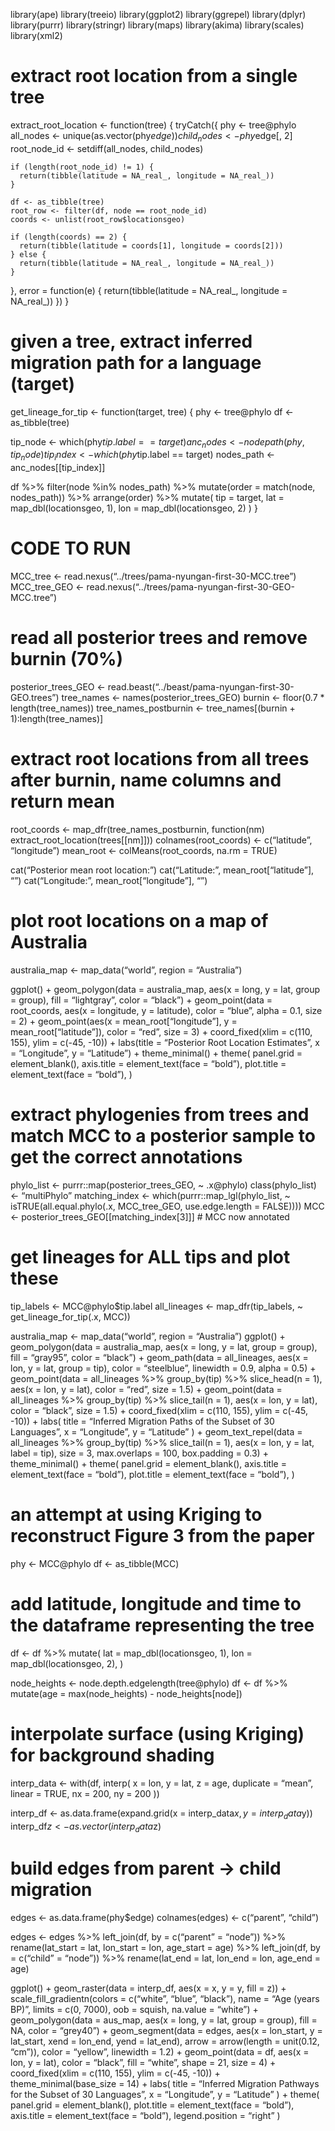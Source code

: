 library(ape)
library(treeio)
library(ggplot2)
library(ggrepel)
library(dplyr)
library(purrr)
library(stringr)
library(maps)
library(akima)
library(scales)
library(xml2)

# extract root location from a single tree
extract_root_location <- function(tree) {
  tryCatch({
    phy <- tree@phylo
    all_nodes <- unique(as.vector(phy$edge))
    child_nodes <- phy$edge[, 2]
    root_node_id <- setdiff(all_nodes, child_nodes)
    
    if (length(root_node_id) != 1) {
      return(tibble(latitude = NA_real_, longitude = NA_real_))
    }
    
    df <- as_tibble(tree)
    root_row <- filter(df, node == root_node_id)
    coords <- unlist(root_row$locationsgeo)
    
    if (length(coords) == 2) {
      return(tibble(latitude = coords[1], longitude = coords[2]))
    } else {
      return(tibble(latitude = NA_real_, longitude = NA_real_))
    }
  }, error = function(e) {
    return(tibble(latitude = NA_real_, longitude = NA_real_))
  })
}

# given a tree, extract inferred migration path for a language (target)
get_lineage_for_tip <- function(target, tree) {
  phy <- tree@phylo
  df <- as_tibble(tree)
  
  tip_node <- which(phy$tip.label == target)
  anc_nodes <- nodepath(phy, tip_node)
  tip_index <- which(phy$tip.label == target)
  nodes_path <- anc_nodes[[tip_index]]
  
  df %>%
    filter(node %in% nodes_path) %>%
    mutate(order = match(node, nodes_path)) %>%
    arrange(order) %>%
    mutate(
      tip = target,
      lat = map_dbl(locationsgeo, 1),
      lon = map_dbl(locationsgeo, 2)
    )
}

# CODE TO RUN
MCC_tree <- read.nexus("../trees/pama-nyungan-first-30-MCC.tree")
MCC_tree_GEO <- read.nexus("../trees/pama-nyungan-first-30-GEO-MCC.tree")

# read all posterior trees and remove burnin (70%)
posterior_trees_GEO <- read.beast("../beast/pama-nyungan-first-30-GEO.trees")
tree_names <- names(posterior_trees_GEO)
burnin <- floor(0.7 * length(tree_names))
tree_names_postburnin <- tree_names[(burnin + 1):length(tree_names)]

# extract root locations from all trees after burnin, name columns and return mean
root_coords <- map_dfr(tree_names_postburnin, function(nm) extract_root_location(trees[[nm]]))
colnames(root_coords) <- c("latitude", "longitude")
mean_root <- colMeans(root_coords, na.rm = TRUE)

cat("Posterior mean root location:\n")
cat("Latitude: ", mean_root["latitude"], "\n")
cat("Longitude:", mean_root["longitude"], "\n")

# plot root locations on a map of Australia
australia_map <- map_data("world", region = "Australia")

ggplot() +
  geom_polygon(data = australia_map, aes(x = long, y = lat, group = group),
               fill = "lightgray", color = "black") +
  geom_point(data = root_coords, aes(x = longitude, y = latitude),
             color = "blue", alpha = 0.1, size = 2) +
  geom_point(aes(x = mean_root["longitude"], y = mean_root["latitude"]),
             color = "red", size = 3) +
  coord_fixed(xlim = c(110, 155), ylim = c(-45, -10)) +
  labs(title = "Posterior Root Location Estimates",
       x = "Longitude", y = "Latitude") +
  theme_minimal() + 
  theme(
    panel.grid = element_blank(),
    axis.title = element_text(face = "bold"),
    plot.title = element_text(face = "bold"),
  )


# extract phylogenies from trees and match MCC to a posterior sample to get the correct annotations
phylo_list <- purrr::map(posterior_trees_GEO, ~ .x@phylo)
class(phylo_list) <- "multiPhylo"
matching_index <- which(purrr::map_lgl(phylo_list, ~ isTRUE(all.equal.phylo(.x, MCC_tree_GEO, use.edge.length = FALSE))))
MCC <- posterior_trees_GEO[[matching_index[3]]]  # MCC now annotated

# get lineages for ALL tips and plot these
tip_labels <- MCC@phylo$tip.label
all_lineages <- map_dfr(tip_labels, ~ get_lineage_for_tip(.x, MCC))

australia_map <- map_data("world", region = "Australia")
ggplot() +
  geom_polygon(data = australia_map, aes(x = long, y = lat, group = group),
               fill = "gray95", color = "black") +
  geom_path(data = all_lineages, aes(x = lon, y = lat, group = tip),
            color = "steelblue", linewidth = 0.9, alpha = 0.5) +
  geom_point(data = all_lineages %>% group_by(tip) %>% slice_head(n = 1),
             aes(x = lon, y = lat), color = "red", size = 1.5) +
  geom_point(data = all_lineages %>% group_by(tip) %>% slice_tail(n = 1),
             aes(x = lon, y = lat), color = "black", size = 1.5) +
  coord_fixed(xlim = c(110, 155), ylim = c(-45, -10)) +
  labs(
    title = "Inferred Migration Paths of the Subset of 30 Languages",
    x = "Longitude", y = "Latitude"
  ) +
  geom_text_repel(data = all_lineages %>% group_by(tip) %>% slice_tail(n = 1),
                  aes(x = lon, y = lat, label = tip),
                  size = 3, max.overlaps = 100, box.padding = 0.3) +
  theme_minimal() + 
  theme(
    panel.grid = element_blank(),
    axis.title = element_text(face = "bold"),
    plot.title = element_text(face = "bold"),
  )

# an attempt at using Kriging to reconstruct Figure 3 from the paper
phy <- MCC@phylo
df <- as_tibble(MCC)

# add latitude, longitude and time to the dataframe representing the tree
df <- df %>%
  mutate(
    lat = map_dbl(locationsgeo, 1),
    lon = map_dbl(locationsgeo, 2),
  )

node_heights <- node.depth.edgelength(tree@phylo)
df <- df %>%
  mutate(age = max(node_heights) - node_heights[node])

# interpolate surface (using Kriging) for background shading
interp_data <- with(df, interp(
  x = lon, y = lat, z = age,
  duplicate = "mean", linear = TRUE,
  nx = 200, ny = 200
))

interp_df <- as.data.frame(expand.grid(x = interp_data$x, y = interp_data$y))
interp_df$z <- as.vector(interp_data$z)

# build edges from parent -> child migration
edges <- as.data.frame(phy$edge)
colnames(edges) <- c("parent", "child")

edges <- edges %>%
  left_join(df, by = c("parent" = "node")) %>%
  rename(lat_start = lat, lon_start = lon, age_start = age) %>%
  left_join(df, by = c("child" = "node")) %>%
  rename(lat_end = lat, lon_end = lon, age_end = age)

ggplot() +
  geom_raster(data = interp_df, aes(x = x, y = y, fill = z)) +
  scale_fill_gradientn(colors = c("white", "blue", "black"),
                       name = "Age (years BP)",
                       limits = c(0, 7000),
                       oob = squish,
                       na.value = "white") +
  geom_polygon(data = aus_map, aes(x = long, y = lat, group = group),
               fill = NA, color = "grey40") +
  geom_segment(data = edges,
               aes(x = lon_start, y = lat_start, xend = lon_end, yend = lat_end),
               arrow = arrow(length = unit(0.12, "cm")),
               color = "yellow", linewidth = 1.2) +
  geom_point(data = df, aes(x = lon, y = lat), color = "black", fill = "white", shape = 21, size = 4) +
  coord_fixed(xlim = c(110, 155), ylim = c(-45, -10)) +
  theme_minimal(base_size = 14) +
  labs(
    title = "Inferred Migration Pathways for the Subset of 30 Languages ",
    x = "Longitude", y = "Latitude"
  ) +
  theme(
    panel.grid = element_blank(),
    plot.title = element_text(face = "bold"),
    axis.title = element_text(face = "bold"),
    legend.position = "right"
  )





